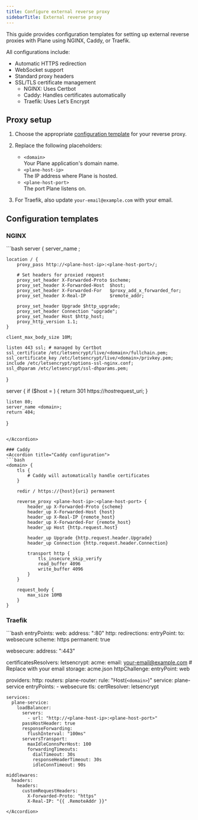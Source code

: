 ```yaml
---
title: Configure external reverse proxy
sidebarTitle: External reverse proxy
---
```


This guide provides configuration templates for setting up external reverse proxies with Plane using NGINX, Caddy, or Traefik. 

All configurations include:
- Automatic HTTPS redirection
- WebSocket support
- Standard proxy headers
- SSL/TLS certificate management
    - NGINX: Uses Certbot
    - Caddy: Handles certificates automatically
    - Traefik: Uses Let’s Encrypt

## Proxy setup

1. Choose the appropriate [configuration template](#configuration-templates) for your reverse proxy.

2. Replace the following placeholders:
    - `<domain>`   
    Your Plane application's domain name.
    - `<plane-host-ip>`  
    The IP address where Plane is hosted.
    - `<plane-host-port>`   
    The port Plane listens on.
    
3. For Traefik, also update `your-email@example.com` with your email.

## Configuration templates

### NGINX
<Accordion title="NGINX configuration">
    ```bash
    server {
    server_name <domain>;

    location / {
        proxy_pass http://<plane-host-ip>:<plane-host-port>/;
        
        # Set headers for proxied request
        proxy_set_header X-Forwarded-Proto $scheme;
        proxy_set_header X-Forwarded-Host  $host;
        proxy_set_header X-Forwarded-For   $proxy_add_x_forwarded_for;
        proxy_set_header X-Real-IP         $remote_addr;
        
        proxy_set_header Upgrade $http_upgrade;
        proxy_set_header Connection "upgrade";
        proxy_set_header Host $http_host;
        proxy_http_version 1.1;
    }

    client_max_body_size 10M;

    listen 443 ssl; # managed by Certbot
    ssl_certificate /etc/letsencrypt/live/<domain>/fullchain.pem;
    ssl_certificate_key /etc/letsencrypt/live/<domain>/privkey.pem;
    include /etc/letsencrypt/options-ssl-nginx.conf;
    ssl_dhparam /etc/letsencrypt/ssl-dhparams.pem;
}

server {
    if ($host = <domain>) {
        return 301 https://$host$request_uri;
    }

    listen 80;
    server_name <domain>;
    return 404;
}
```

</Accordion>

### Caddy
<Accordion title="Caddy configuration">
```bash
<domain> {
    tls {
        # Caddy will automatically handle certificates
    }

    redir / https://{host}{uri} permanent

    reverse_proxy <plane-host-ip>:<plane-host-port> {
        header_up X-Forwarded-Proto {scheme}
        header_up X-Forwarded-Host {host}
        header_up X-Real-IP {remote_host}
        header_up X-Forwarded-For {remote_host}
        header_up Host {http.request.host}
        
        header_up Upgrade {http.request.header.Upgrade}
        header_up Connection {http.request.header.Connection}

        transport http {
            tls_insecure_skip_verify
            read_buffer 4096
            write_buffer 4096
        }
    }

    request_body {
        max_size 10MB
    }
}
```

</Accordion>

### Traefik
<Accordion title="Traefik configuration">
```bash
entryPoints:
  web:
    address: ":80"
    http:
      redirections:
        entryPoint:
          to: websecure
          scheme: https
          permanent: true
  
  websecure:
    address: ":443"

certificatesResolvers:
  letsencrypt:
    acme:
      email: your-email@example.com  # Replace with your email
      storage: acme.json
      httpChallenge:
        entryPoint: web

providers:
  http:
    routers:
      plane-router:
        rule: "Host(`<domain>`)"
        service: plane-service
        entryPoints:
          - websecure
        tls:
          certResolver: letsencrypt

    services:
      plane-service:
        loadBalancer:
          servers:
            - url: "http://<plane-host-ip>:<plane-host-port>"
          passHostHeader: true
          responseForwarding:
            flushInterval: "100ms"
          serversTransport:
            maxIdleConnsPerHost: 100
            forwardingTimeouts:
              dialTimeout: 30s
              responseHeaderTimeout: 30s
              idleConnTimeout: 90s
    
    middlewares:
      headers:
        headers:
          customRequestHeaders:
            X-Forwarded-Proto: "https"
            X-Real-IP: "{{ .RemoteAddr }}"
```
</Accordion>